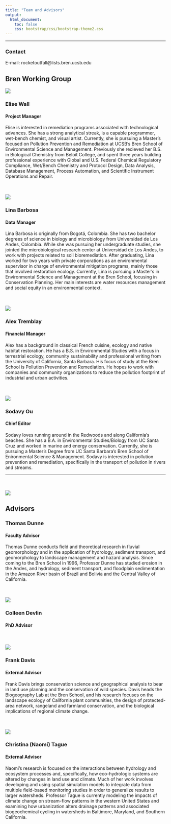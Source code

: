 ```yaml
---
title: "Team and Advisors"
output:
  html_document:
    toc: false
    css: bootstrap/css/bootstrap-theme2.css
---
```

***
### Contact
E-mail: rocketoutfall@lists.bren.ucsb.edu

## Bren Working Group

<div class="row">
  <div class="col-md-2">
  <img src=images/Elise.png class="img-rounded" />
  </div>
  <div>
### Elise Wall
#### Project Manager
Elise is interested in remediation programs associated with technological advances. She has a strong analytical streak, is a capable programmer, wet-bench chemist, and visual artist. Currently, she is pursuing a Master's focused on Pollution Prevention and Remediation at UCSB's Bren School of Environmental Science and Management. Previously she recieved her B.S. in Biological Chemistry from Beloit College, and spent three years building professional experience with Global and U.S. Federal Chemical Regulatory Compliance, Wet/Bench Chemistry and Protocol Design, Data Analysis, Database Management, Process Automation, and Scientific Instrument Operations and Repair.
</div></div>
<br /><br />
<div class="row">
  <div class="col-md-2">
  <img src=images/Lina.png class="img-rounded" />
  </div>
  <div>
### Lina Barbosa
#### Data Manager
Lina Barbosa is originally from Bogotá, Colombia. She has two bachelor degrees of science in biology and microbiology from Universidad de Los Andes, Colombia. While she was pursuing her undergraduate studies, she jointed the microbiological research center at Universidad de Los Andes, to work with projects related to soil bioremediation. After graduating, Lina worked for two years with private corporations as an environmental supervisor in charge of environmental mitigation programs, mainly those that involved restoration ecology. Currently, Lina is pursuing a Master's in Environmental Science and Management at the Bren School, focusing in Conservation Planning. Her main interests are water resources management and social equity in an environmental context. 
</div></div>
<br /><br />
<div class="row">
  <div class="col-md-2">
  <img src=images/Alex.png class="img-rounded" />
  </div>
  <div>
### Alex Tremblay
#### Financial Manager
Alex has a background in classical French cuisine, ecology and native habitat restoration. He has a B.S. in Environmental Studies with a focus in terrestrial ecology, community sustainability and professional writing from the University of California, Santa Barbara. His focus of study at the Bren School is Pollution Prevention and Remediation. He hopes to work with companies and community organizations to reduce the pollution footprint of industrial and urban activities. 
</div></div>
<br /><br />
<div class="row">
  <div class="col-md-2">
  <img src=images/Sodavy.jpg class="img-rounded" />
  </div>
  <div>
### Sodavy Ou
#### Chief Editor
Sodavy loves running around in the Redwoods and along California's beaches. She has a B.A. in Environmental Studies/Biology from UC Santa Cruz and worked in marine and energy conservation. Currently, she is pursuing a Master's Degree from UC Santa Barbara's Bren School of Enironmental Science & Management. Sodavy is interested in pollution prevention and remediation, specifically in the transport of pollution in rivers and streams.

***

</div></div>
<br /><br />
<div class="row">
  <div class="col-md-2">
  <img src=images/Tom.jpg class="img-rounded" />
  </div>
  <div>
## Advisors
### Thomas Dunne
#### Faculty Advisor
Thomas Dunne conducts field and theoretical research in fluvial geomorphology and in the application of hydrology, sediment transport, and geomorphology to landscape management and hazard analysis. Since coming to the Bren School in 1996, Professor Dunne has studied erosion in the Andes, and hydrology, sediment transport, and floodplain sedimentation in the Amazon River basin of Brazil and Bolivia and the Central Valley of California.
</div></div>
<br /><br />
<div class="row">
  <div class="col-md-2">
  <img src=images/Colleen.jpg class="img-rounded" />
  </div>
  <div>
### Colleen Devlin
#### PhD Advisor
</div></div>
<br /><br />
<div class="row">
  <div class="col-md-2">
  <img src=images/Frank.jpg class="img-rounded" />
  </div>
  <div>
### Frank Davis 
#### External Advisor
Frank Davis brings conservation science and geographical analysis to bear in land use planning and the conservation of wild species. Davis heads the Biogeography Lab at the Bren School, and his research focuses on the landscape ecology of California plant communities, the design of protected-area network, rangeland and farmland conservation, and the biological implications of regional climate change.
</div></div>
<br /><br />
<div class="row">
  <div class="col-md-2">
  <img src=images/Naomi.jpg class="img-rounded" />
  </div>
  <div>
### Christina (Naomi) Tague
#### External Advisor 
Naomi's research is focused on the interactions between hydrology and ecosystem processes and, specifically, how eco-hydrologic systems are altered by changes in land use and climate. Much of her work involves developing and using spatial simulation models to integrate data from multiple field-based monitoring studies in order to generalize results to larger watersheds. Professor Tague is currently modeling the impacts of climate change on stream-flow patterns in the western United States and examining how urbanization alters drainage patterns and associated biogeochemical cycling in watersheds in Baltimore, Maryland, and Southern California.
</div></div>
